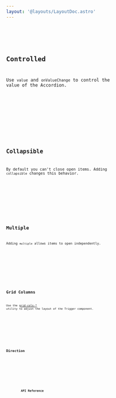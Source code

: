 ```yaml
---
layout: '@layouts/LayoutDoc.astro'
---
```









<Preview client:load>
	<Fragment slot="preview">
		<Default client:visible />
	</Fragment>
	<Fragment slot="code">
		<Code code={DefaultRaw} lang="tsx" />
	</Fragment>
</Preview>

## Controlled

Use `value` and `onValueChange` to control the value of the Accordion.

<Preview client:load>
	<Fragment slot="preview">
		<Controlled client:visible />
	</Fragment>
	<Fragment slot="code">
		<Code code={ControlledRaw} lang="tsx" />
	</Fragment>
</Preview>

## Collapsible

By default you can't close open items. Adding `collapsible` changes this behavior.

<Preview client:load>
	<Fragment slot="preview">
		<Collapsible client:visible />
	</Fragment>
	<Fragment slot="code">
		<Code code={CollapsibleRaw} lang="tsx" />
	</Fragment>
</Preview>

## Multiple

Adding `multiple` allows items to open independently.

<Preview client:load>
	<Fragment slot="preview">
		<Multiple client:visible />
	</Fragment>
	<Fragment slot="code">
		<Code code={MultipleRaw} lang="tsx" />
	</Fragment>
</Preview>

## Grid Columns

Use the [grid-cols-\*](https://tailwindcss.com/docs/grid-template-columns) utility to adjust the layout of the Trigger component.

<Preview client:load>
	<Fragment slot="preview">
		<Columns client:visible />
	</Fragment>
	<Fragment slot="code">
		<Code code={ColumnsRaw} lang="tsx" />
	</Fragment>
</Preview>

## Direction

<Preview client:load>
	<Fragment slot="preview">
		<Dir client:visible />
	</Fragment>
	<Fragment slot="code">
		<Code code={DirRaw} lang="tsx" />
	</Fragment>
</Preview>

## API Reference

<ApiTable />
